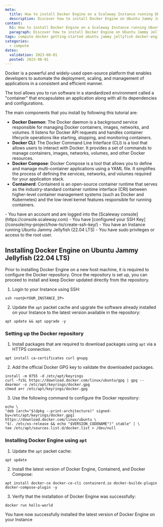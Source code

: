 ```yaml
---
meta:
  title: How to install Docker Engine on a Scaleway Instance running Ubuntu Jammy Jellyfish (22.04 LTS)
  description: Discover how to install Docker Engine on Ubuntu Jammy Jellyfish (22.04 LTS)
content:
  h1: How to install Docker Engine on a Scaleway Instance running Ubuntu Jammy Jellyfish (22.04 LTS)
  paragraph: Discover how to install Docker Engine on Ubuntu Jammy Jellyfish (22.04 LTS)
tags: compute docker getting-started ubuntu jammy jellyfish docker-engine docker engine
categories:
  - compute
dates:
  validation: 2023-08-01
  posted: 2023-08-01
---
```



Docker is a powerful and widely-used open-source platform that enables developers to automate the deployment, scaling, and management of applications in a consistent and efficient manner.

The tool allows you to run software in a standardized environment called a "container" that encapsulates an application along with all its dependencies and configurations.

The main components that you install by following this tutorial are:

* **Docker Daemon**: The Docker daemon is a background service responsible for managing Docker containers, images, networks, and volumes. It listens for Docker API requests and handles container lifecycle operations like starting, stopping, and monitoring containers.
* **Docker CLI**: The Docker Command Line Interface (CLI) is a tool that allows users to interact with Docker. It provides a set of commands to manage containers, images, networks, volumes, and other Docker resources.
* **Docker Compose**: Docker Compose is a tool that allows you to define and manage multi-container applications using a YAML file. It simplifies the process of defining the services, networks, and volumes required for your application stack.
* **Containerd**: Containerd is an open-source container runtime that serves as the industry-standard container runtime interface (CRI) between higher-level container management systems (such as Docker and Kubernetes) and the low-level kernel features responsible for running containers.

<Macro id="iam-requirements" />

<Message type="requirement">
  - You have an account and are logged into the [Scaleway console](https://console.scaleway.com)
  - You have [configured your SSH Key](/console/my-project/how-to/create-ssh-key/)
  - You have an Instance running Ubuntu Jammy Jellyfish (22.04 LTS)
  - You have sudo privileges or access to the root user.
</Message>

## Installing Docker Engine on Ubuntu Jammy Jellyfish (22.04 LTS)

Prior to installing Docker Engine on a new host machine, it is required to configure the Docker repository. Once the repository is set up, you can proceed to install and keep Docker updated directly from the repository.
1. Login to your Instance using SSH:
  ```
  ssh root@<YOUR_INSTANCE_IP>
  ```
2. Update the `apt` packet cache and upgrate the software already installed on your Instance to the latest version available in the repository:
  ```
  apt update && apt upgrade -y
  ```

### Setting up the Docker repository

1. Install packages that are required to download packages using `apt` via a HTTPS connection.
  ```
  apt install ca-certificates curl gnupg
  ```

2. Add the official Docker GPG key to validate the downloaded packages.
  ```
  install -m 0755 -d /etc/apt/keyrings
  curl -fsSL https://download.docker.com/linux/ubuntu/gpg | gpg --dearmor -o /etc/apt/keyrings/docker.gpg
  chmod a+r /etc/apt/keyrings/docker.gpg
  ```

3. Use the following command to configure the Docker repository:
  ```
  echo \
  "deb [arch="$(dpkg --print-architecture)" signed-by=/etc/apt/keyrings/docker.gpg] https://download.docker.com/linux/ubuntu \
  "$(. /etc/os-release && echo "$VERSION_CODENAME")" stable" | \
  tee /etc/apt/sources.list.d/docker.list > /dev/null
  ```

### Installing Docker Engine using `apt`

1. Update the `apt` packet cache:
  ```
  apt update
  ```

2. Install the latest version of Docker Engine, Containerd, and Docker Compose:
  ```
  apt install docker-ce docker-ce-cli containerd.io docker-buildx-plugin docker-compose-plugin -y
  ```

3. Verify that the installation of Docker Engine was successfully:
  ```
  docker run hello-world
  ```
  You have now successfully installed the latest version of Docker Engine on your Instance